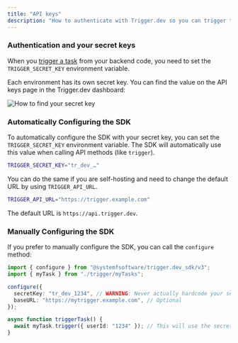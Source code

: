 ```yaml
---
title: "API keys"
description: "How to authenticate with Trigger.dev so you can trigger tasks."
---
```


### Authentication and your secret keys

When you [trigger a task](/triggering) from your backend code, you need to set the `TRIGGER_SECRET_KEY` environment variable.

Each environment has its own secret key. You can find the value on the API keys page in the Trigger.dev dashboard:

![How to find your secret key](/images/api-keys.png)

### Automatically Configuring the SDK

To automatically configure the SDK with your secret key, you can set the `TRIGGER_SECRET_KEY` environment variable. The SDK will automatically use this value when calling API methods (like `trigger`).

```bash .env
TRIGGER_SECRET_KEY="tr_dev_…"
```

You can do the same if you are self-hosting and need to change the default URL by using `TRIGGER_API_URL`.

```bash .env
TRIGGER_API_URL="https://trigger.example.com"
```

The default URL is `https://api.trigger.dev`.

### Manually Configuring the SDK

If you prefer to manually configure the SDK, you can call the `configure` method:

```ts
import { configure } from "@systemfsoftware/trigger.dev_sdk/v3";
import { myTask } from "./trigger/myTasks";

configure({
  secretKey: "tr_dev_1234", // WARNING: Never actually hardcode your secret key like this
  baseURL: "https://mytrigger.example.com", // Optional
});

async function triggerTask() {
  await myTask.trigger({ userId: "1234" }); // This will use the secret key and base URL you configured
}
```
